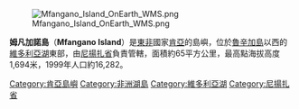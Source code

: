 [[Image:Mfangano_Island_OnEarth_WMS.png|thumb]]

'''姆凡加諾島'''（'''Mfangano Island'''）是[[東非|東非]]國家[[肯亞|肯亞]]的島嶼，位於[[魯辛加島|魯辛加島]]以西的[[維多利亞湖|維多利亞湖]]東部，由[[尼揚扎省|尼揚扎省]]負責管轄，面積約65平方公里，最高點海拔高度1,694米，1999年人口約16,282。

{{Coord|0|28|S|34|01|E|region:KE_type:isle|display=title}}
{{DEFAULTSORT:Mfangano}}
[[Category:肯亞島嶼|Category:肯亞島嶼]]
[[Category:非洲湖島|Category:非洲湖島]]
[[Category:維多利亞湖|Category:維多利亞湖]]
[[Category:尼揚扎省|Category:尼揚扎省]]

{{Kenya-stub}}